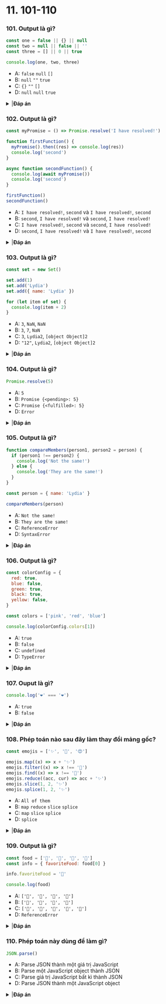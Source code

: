 
# 11. 101-110

### 101. Output là gì?

```javascript
const one = false || {} || null
const two = null || false || ''
const three = [] || 0 || true

console.log(one, two, three)
```

- A: `false` `null` `[]`
- B: `null` `""` `true`
- C: `{}` `""` `[]`
- D: `null` `null` `true`

<details>
<summary>
|<b>Đáp án</b>
</summary>
<p>

#### Đáp án: C

Với phép toán `||`, ta sẽ trả về giá trị truethy đầu tiên. Nếu tất cả đều là falsy, giá trị cuối cùng sẽ được trả về.

`(false || {} || null)`: object rỗng `{}` là một giá trị truthy. Nó là giá trị truethy đầu tiên và duy nhất nên sẽ được trả về. Do đó `one` sẽ là `{}`.

`(null || false || "")`: Tất cả toán hạng đều là falsy. Có nghĩa là toán hạng cuối cùng `""` sẽ được trả về. Do đó `two` sẽ là `""`.

`([] || 0 || "")`: mảng rỗng `[]` là một giá trị truthy. Nó là giá trị truthy đầu tiên nên sẽ được trả về. Do đó `three` sẽ là `[]`.

</p>
</details>

### 102. Output là gì?

```javascript
const myPromise = () => Promise.resolve('I have resolved!')

function firstFunction() {
  myPromise().then((res) => console.log(res))
  console.log('second')
}

async function secondFunction() {
  console.log(await myPromise())
  console.log('second')
}

firstFunction()
secondFunction()
```

- A: `I have resolved!`, `second` và `I have resolved!`, `second`
- B: `second`, `I have resolved!` và `second`, `I have resolved!`
- C: `I have resolved!`, `second` và `second`, `I have resolved!`
- D: `second`, `I have resolved!` và `I have resolved!`, `second`

<details>
<summary>
|<b>Đáp án</b>
</summary>
<p>

#### Đáp án: D

Có thể tưởng tượng đơn giản cách promise thực thi như sau: _bây giờ tôi sẽ để tạm nó sang một bên vì nó tính toán mất thời gian. Chỉ khi nào nó được hoàn thành (resolved) hay bị hủy bỏ (rejected) hay khi call stack trở nên rỗng thì tôi sẽ lấy giá trị trả về ra._

Dù chúng ta có thể sử dụng giá trị thu được bằng cú pháp `.then`, hoặc sử dụng cặp cú pháp `await/async`, nhưng, cách chúng hoạt động là khác nhau.

Trong `firstFunction`, chúng ta đưa promise qua một bên chờ cho nó tính toán xong, và vẫn tiếp tục chạy những code tiếp sau đó, theo đó `console.log('second')` sẽ được chạy. Sau đó promise được hoàn thành trả về giá trị `I have resolved`, giá trị này sẽ được log ra khi call stack trở nên rỗng.

Với từ khóa `await` trong `secondFunction`, ta đã tạm dừng một hàm bất đồng bộ cho tới khi chúng trả về giá trị, sau đó ta mới đi tiếp đến các câu lệnh tiếp theo.

Do đó nó sẽ chờ cho tới khi `myPromise` được hoàn thành và trả về giá trị `I have resolved`, sau đó chúng ta sẽ chạy tiếp câu lệnh tiếp theo in ra `second`.

</p>
</details>

### 103. Output là gì?

```javascript
const set = new Set()

set.add(1)
set.add('Lydia')
set.add({ name: 'Lydia' })

for (let item of set) {
  console.log(item + 2)
}
```

- A: `3`, `NaN`, `NaN`
- B: `3`, `7`, `NaN`
- C: `3`, `Lydia2`, `[object Object]2`
- D: `"12"`, `Lydia2`, `[object Object]2`

<details>
<summary>
|<b>Đáp án</b>
</summary>
<p>

#### Đáp án: C

Phép toán `+` không chỉ dùng để cộng các số, mà nó còn dùng để nối chuỗi nữa. Mỗi khi Javascript engine gặp một giá trị trong phép toán không phải dạng số, nó sẽ chuyển các số trong phép toán đó sang dạng chuỗi.

Phép toán đầu tiên item là một số `1`, nên `1 + 2` trả về 3.

Ở phép toán thứ hai, item là một chuỗi `"Lydia"`. trong khi đó `2` là một số, nên `2` sẽ bị chuyển sang dạng chuỗi, sau khi nối vào ta có chuỗi `"Lydia2"`.

Ở phép toán thứ ba, `{ name: "Lydia" }` là một object. Tuy nhiên dù có là object hay gì đi nữa thì nó cũng sẽ bị chuyển sang dạng chuỗi. Đối với object thì khi chuyển sang dạng chuỗi nó sẽ trở thành `"[object Object]"`. `"[object Object]"` nối với `"2"` trở thành `"[object Object]2"`.

</p>
</details>

### 104. Output là gì?

```javascript
Promise.resolve(5)
```

- A: `5`
- B: `Promise {<pending>: 5}`
- C: `Promise {<fulfilled>: 5}`
- D: `Error`

<details>
<summary>
|<b>Đáp án</b>
</summary>
<p>

#### Đáp án: C

Ta có thể truyền vào giá trị bất kì cho `Promise.resolve`, dù có là promise hay không promise. Bản thân nó sẽ là một hàm trả về một promise với giá trị đã được resolved.

Trong trường hợp này ta đưa vào giá trị `5`. Nó sẽ trả về một resolved promise với giá trị `5`.

</p>
</details>

### 105. Output là gì?

```javascript
function compareMembers(person1, person2 = person) {
  if (person1 !== person2) {
    console.log('Not the same!')
  } else {
    console.log('They are the same!')
  }
}

const person = { name: 'Lydia' }

compareMembers(person)
```

- A: `Not the same!`
- B: `They are the same!`
- C: `ReferenceError`
- D: `SyntaxError`

<details>
<summary>
|<b>Đáp án</b>
</summary>
<p>

#### Đáp án: B

Object sẽ được truyền vào hàm theo reference. Khi chúng ta nói so sánh strict equal (`===`), nghĩa là ta đang so sánh các reference của chúng.

Ta set giá trị mặc định của `person2` là object `person`, và đưa object `person` vào làm giá trị cho đối số `person1`.

Điều đó có nghĩa là chúng cùng trỏ đến một object trong bộ nhớ, do đó chúng bằng nhau, và `They are the same!` được in ra.

</p>
</details>

### 106. Output là gì?

```javascript
const colorConfig = {
  red: true,
  blue: false,
  green: true,
  black: true,
  yellow: false,
}

const colors = ['pink', 'red', 'blue']

console.log(colorConfig.colors[1])
```

- A: `true`
- B: `false`
- C: `undefined`
- D: `TypeError`

<details>
<summary>
|<b>Đáp án</b>
</summary>
<p>

#### Đáp án: D

Trong Javascript ta có hai cách để truy cập thuộc tính của một object: sử dụng ngoặc vuông `[]`, hoặc sử dụng chấm `.`. Trong trương hợp này chúng ta sử dụng chấm (`colorConfig.colors`) thay cho ngoặc vuông (`colorConfig["colors"]`).

Với cách sử dụng chấm, Javascript sẽ tìm kiếm một thuộc tính có tên chính xác như tên ta đưa vào. Trong trường hợp này nó là thuộc tính `colors` trong object `colorConfig` Tuy nhiên trong object này không có thuộc tính nào tên là `colors`, nên nó sẽ trả về `undefined`. Sau đó chúng ta cố truy cậ vào thuộc tính 1 của nó bằng cách gọi `[1]`. Chúng ta không thể làm như vậy trên giá trị `undefined`, nên nó sẽ trả về `TypeError`: `Cannot read property '1' of undefined`.

Javascript thông dịch theo câu lệnh. Khi ta sử dụng ngoặc vuông, Nnó sẽ tìm mở ngoặc đầu tiên `[` và tiếp tục cho tới khi gặp đóng ngoặc tương ứng `]`. Chỉ khi đó nó mới đánh giá câu lệnh. Nếu chúng ta sử dụng cú pháp `colorConfig[colors[1]]`, nó sẽ trả về giá trị của thuộc tính `red` trong object `colorConfig`.

</p>
</details>

### 107. Ouput là gì?

```javascript
console.log('❤️' === '❤️')
```

- A: `true`
- B: `false`

<details>
<summary>
|<b>Đáp án</b>
</summary>
<p>

#### Đáp án: A

Về cơ bản, emoji vẫn là các ký tự unicode mà thôi. Mã unicode cho hình trái tim là `"U+2764 U+FE0F"`. Chúng luôn luôn là một, nên phép toán đơn giản trả về `true`.

</p>
</details>

### 108. Phép toán nào sau đây làm thay đổi mảng gốc?

```javascript
const emojis = ['✨', '🥑', '😍']

emojis.map((x) => x + '✨')
emojis.filter((x) => x !== '🥑')
emojis.find((x) => x !== '🥑')
emojis.reduce((acc, cur) => acc + '✨')
emojis.slice(1, 2, '✨')
emojis.splice(1, 2, '✨')
```

- A: `All of them`
- B: `map` `reduce` `slice` `splice`
- C: `map` `slice` `splice`
- D: `splice`

<details>
<summary>
|<b>Đáp án</b>
</summary>
<p>

#### Đáp án: D

Với `splice`, ta thay đổi mảng gốc bằng cách thêm sửa xóa các phần tử. Trong trường hợp này ta xóa 2 phần tử kể từ index 1 (ta xóa `'🥑'` và `'😍'`) và thêm vào ✨ emoji.

`map`, `filter` và `slice` trả về một mảng mới, `find` trả về một phần tử, và `reduce` trả về giá trị tích lũy.

</p>
</details>

### 109. Output là gì?

```javascript
const food = ['🍕', '🍫', '🥑', '🍔']
const info = { favoriteFood: food[0] }

info.favoriteFood = '🍝'

console.log(food)
```

- A: `['🍕', '🍫', '🥑', '🍔']`
- B: `['🍝', '🍫', '🥑', '🍔']`
- C: `['🍝', '🍕', '🍫', '🥑', '🍔']`
- D: `ReferenceError`

<details>
<summary>
|<b>Đáp án</b>
</summary>
<p>

#### Đáp án: A

Trong Javascript tất cả các kiểu cơ bản (mọi thứ không phải object) đều tương tác bằng _giá trị_. Chúng ta set giá trị của thuộc tính `favoriteFood` trong object `info` bằng ký tự bánh pizza, `'🍕'`. Chuỗi trong javascript là một kiểu cơ bản, nên nó cũng sẽ tương tác bằng giá trị.

Bản thân mảng `food` không hề thay đổi, do giá trị của `favoriteFood` chỉ là một bản _copy_ của giá trị đầu tiên trong mảng mà thôi, và không hề trỏ tới reference của `food[0]`. Do đó khi ghi ra, giá trị của mảng vẫn là giá trị ban đầu, `['🍕', '🍫', '🥑', '🍔']`.

</p>
</details>

### 110. Phép toán này dùng để làm gì?

```javascript
JSON.parse()
```

- A: Parse JSON thành một giá trị JavaScript
- B: Parse một JavaScript object thành JSON
- C: Parse giá trị JavaScript bất kì thành JSON
- D: Parse JSON thành một JavaScript object

<details>
<summary>
|<b>Đáp án</b>
</summary>
<p>

#### Đáp án: A

Với phương thức `JSON.parse()`, ta sẽ parse một chuỗi JSON thành một giá trị JavaScript.

Ví dụ:

```javascript
// Chuyển một số thành một chuỗi JSON, sau đó parse chuỗi JSON đó để trả về một giá trị JavaScript:
const jsonNumber = JSON.stringify(4) // '4'
JSON.parse(jsonNumber) // 4

// Chuyển một mảng thành một chuỗi JSON, sau đó parse chuỗi JSON để trả về một giá trị JavaScript:
const jsonArray = JSON.stringify([1, 2, 3]) // '[1, 2, 3]'
JSON.parse(jsonArray) // [1, 2, 3]

// Chuyển một object thành một chuỗi JSON, sau đó parse chuỗi JSON để trả về một giá trị JavaScript:
const jsonArray = JSON.stringify({ name: 'Lydia' }) // '{"name":"Lydia"}'
JSON.parse(jsonArray) // { name: 'Lydia' }
```

</p>
</details>
